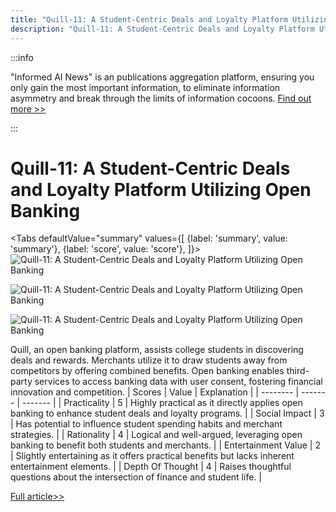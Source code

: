 ```yaml
---
title: "Quill-11: A Student-Centric Deals and Loyalty Platform Utilizing Open Banking"
description: "Quill-11: A Student-Centric Deals and Loyalty Platform Utilizing Open Banking"
---
```



:::info

"Informed AI News" is an publications aggregation platform, ensuring you only gain the most important information, to eliminate information asymmetry and break through the limits of information cocoons.  [Find out more >>](/docs/guides)

:::

# Quill-11: A Student-Centric Deals and Loyalty Platform Utilizing Open Banking


<Tabs
	defaultValue="summary"
	values={[
	{label: 'summary', value: 'summary'},
	{label: 'score', value: 'score'},
]}>
<TabItem value="summary">
<img
  src="https://image.informedainews.com/2024/06/08/To-kiw-1717825172-0.jpg"
  alt="Quill-11: A Student-Centric Deals and Loyalty Platform Utilizing Open Banking"
/>

<img
  src="https://image.informedainews.com/2024/06/08/To-O7K-1717825172-1.jpg"
  alt="Quill-11: A Student-Centric Deals and Loyalty Platform Utilizing Open Banking"
/>

<img
  src="https://image.informedainews.com/2024/06/08/To-VnC-1717825172-2.jpg"
  alt="Quill-11: A Student-Centric Deals and Loyalty Platform Utilizing Open Banking"
/>



Quill, an open banking platform, assists college students in discovering deals and rewards. Merchants utilize it to draw students away from competitors by offering combined benefits. Open banking enables third-party services to access banking data with user consent, fostering financial innovation and competition.
</TabItem>
<TabItem value="score">
	| Scores     | Value   | Explanation |
	| -------- | ------- | ------- |
	| Practicality  | 5    | Highly practical as it directly applies open banking to enhance student deals and loyalty programs.    |
	| Social Impact | 3     | Has potential to influence student spending habits and merchant strategies.    |
	| Rationality    | 4    | Logical and well-argued, leveraging open banking to benefit both students and merchants.    |
	| Entertainment Value    | 2    | Slightly entertaining as it offers practical benefits but lacks inherent entertainment elements.    |
	| Depth Of Thought    | 4    | Raises thoughtful questions about the intersection of finance and student life.    |
</TabItem>
</Tabs>

[Full article>>](https://www.producthunt.com/posts/quill-11)
